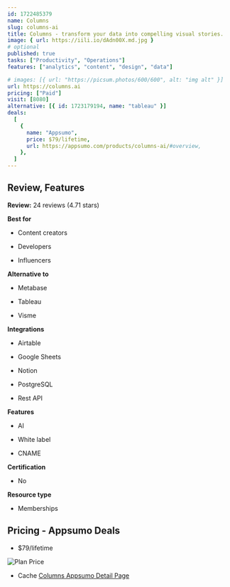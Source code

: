 ```yaml
---
id: 1722485379
name: Columns
slug: columns-ai
title: Columns - transform your data into compelling visual stories.
image: { url: https://iili.io/dAdn00X.md.jpg }
# optional
published: true
tasks: ["Productivity", "Operations"]
features: ["analytics", "content", "design", "data"]

# images: [{ url: "https://picsum.photos/600/600", alt: "img alt" }]
url: https://columns.ai
pricing: ["Paid"]
visit: [8080]
alternative: [{ id: 1723179194, name: "tableau" }]
deals:
  [
    {
      name: "Appsumo",
      price: $79/lifetime,
      url: https://appsumo.com/products/columns-ai/#overview,
    },
  ]
---
```


## Review, Features

**Review:** 24 reviews (4.71 stars)

**Best for**

- Content creators

- Developers

- Influencers

**Alternative to**

- Metabase

- Tableau

- Visme

**Integrations**

- Airtable

- Google Sheets

- Notion

- PostgreSQL

- Rest API

**Features**

- AI

- White label

- CNAME

**Certification**

- No

**Resource type**

- Memberships

## Pricing - Appsumo Deals

- $79/lifetime

<Img src="https://iili.io/dAdWwQV.png" alt="Plan Price" />

- Cache [Columns Appsumo Detail Page](https://iili.io/dAdWt3X.png)
